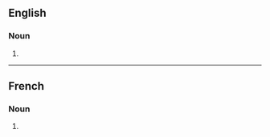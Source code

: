 ==English==

===Noun===
{{head|en|noun form}}

# {{plural of|avertissement|lang=en}}

----

==French==

===Noun===
{{head|fr|noun plural form|g=m}}

# {{plural of|avertissement|lang=fr}}